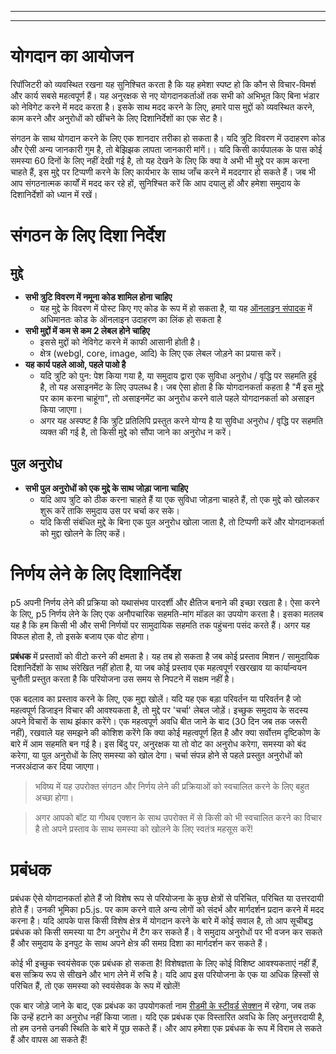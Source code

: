 
---

---
# योगदान का आयोजन

रिपॉजिटरी को व्यवस्थित रखना यह सुनिश्चित करता है कि यह हमेशा स्पष्ट हो कि कौन से विचार-विमर्श और कार्य सबसे महत्वपूर्ण हैं। यह अनुरक्षक से नए योगदानकर्ताओं तक सभी को अभिभूत किए बिना भंडार को नेविगेट करने में मदद करता है। इसके साथ मदद करने के लिए, हमारे पास मुद्दों को व्यवस्थित करने, काम करने और अनुरोधों को खींचने के लिए दिशानिर्देशों का एक सेट है।

संगठन के साथ योगदान करने के लिए एक शानदार तरीका हो सकता है। यदि त्रुटि विवरण में उदाहरण कोड और ऐसी अन्य जानकारी गुम है, तो बेझिझक लापता जानकारी मांगें।। यदि किसी कार्यपालक के पास कोई समस्या 60 दिनों के लिए नहीं देखी गई है, तो यह देखने के लिए कि क्या वे अभी भी मुद्दे पर काम करना चाहते हैं, इस मुद्दे पर टिप्पणी करने के लिए कार्यभार के साथ जाँच करने में मददगार हो सकते हैं। जब भी आप संगठनात्मक कार्यों में मदद कर रहे हों, सुनिश्चित करें कि आप दयालु हों और हमेशा समुदाय के दिशानिर्देशों को ध्यान में रखें।

# संगठन के लिए दिशा निर्देश

## मुद्दे
- **सभी त्रुटि विवरण में नमूना कोड शामिल होना चाहिए**
  - यह मुद्दे के विवरण में पोस्ट किए गए कोड के रूप में हो सकता है, या यह [ऑनलाइन संपादक](https://editor.p5js.org) में अधिमानतः कोड के ऑनलाइन उदाहरण का लिंक हो सकता है 
- **सभी मुद्दों में कम से कम 2 लेबल होने चाहिए**
  - इससे मुद्दों को नेविगेट करने में काफी आसानी होती है।
  - क्षेत्र (webgl, core, image, आदि) के लिए एक लेबल जोड़ने का प्रयास करें।
- **यह कार्य पहले आओ, पहले पाओ है**
  - यदि त्रुटि को पुन: पेश किया गया है, या समुदाय द्वारा एक सुविधा अनुरोध / वृद्धि पर सहमति हुई है, तो यह असाइनमेंट के लिए उपलब्ध है। जब ऐसा होता है कि योगदानकर्ता कहता है "मैं इस मुद्दे पर काम करना चाहूंगा", तो असाइनमेंट का अनुरोध करने वाले पहले योगदानकर्ता को असाइन किया जाएगा।
  - अगर यह अस्पष्ट है कि त्रुटि प्रतिलिपि प्रस्तुत करने योग्य है या सुविधा अनुरोध / वृद्धि पर सहमति व्यक्त की गई है, तो किसी मुद्दे को सौंपा जाने का अनुरोध न करें।

## पुल अनुरोध
- **सभी पुल अनुरोधों को एक मुद्दे के साथ जोड़ा जाना चाहिए**
  - यदि आप त्रुटि को ठीक करना चाहते हैं या एक सुविधा जोड़ना चाहते हैं, तो एक मुद्दे को खोलकर शुरू करें ताकि समुदाय उस पर चर्चा कर सके।
  - यदि किसी संबंधित मुद्दे के बिना एक पुल अनुरोध खोला जाता है, तो टिप्पणी करें और योगदानकर्ता को मुद्दा खोलने के लिए कहें।



# निर्णय लेने के लिए दिशानिर्देश

p5 अपनी निर्णय लेने की प्रक्रिया को यथासंभव पारदर्शी और क्षैतिज बनाने की इच्छा रखता है। ऐसा करने के लिए, p5 निर्णय लेने के लिए एक अनौपचारिक सहमति-मांग मॉडल का उपयोग करता है। इसका मतलब यह है कि हम किसी भी और सभी निर्णयों पर सामुदायिक सहमति तक पहुंचना पसंद करते हैं। अगर यह विफल होता है, तो इसके बजाय एक वोट होगा।

**प्रबंधक** में प्रस्तावों को वीटो करने की क्षमता है। यह तब हो सकता है जब कोई प्रस्ताव मिशन / सामुदायिक दिशानिर्देशों के साथ संरेखित नहीं होता है, या जब कोई प्रस्ताव एक महत्वपूर्ण रखरखाव या कार्यान्वयन चुनौती प्रस्तुत करता है कि परियोजना उस समय से निपटने में सक्षम नहीं है।

एक बदलाव का प्रस्ताव करने के लिए, एक मुद्दा खोलें। यदि यह एक बड़ा परिवर्तन या परिवर्तन है जो महत्वपूर्ण डिजाइन विचार की आवश्यकता है, तो मुद्दे पर 'चर्चा' लेबल जोड़ें। इच्छुक समुदाय के सदस्य अपने विचारों के साथ झंकार करेंगे। एक महत्वपूर्ण अवधि बीत जाने के बाद (30 दिन जब तक जरूरी नहीं), रखवाले यह समझने की कोशिश करेंगे कि क्या कोई महत्वपूर्ण हित है और क्या सर्वोत्तम दृष्टिकोण के बारे में आम सहमति बन गई है। इस बिंदु पर, अनुरक्षक या तो वोट का अनुरोध करेगा, समस्या को बंद करेगा, या पुल अनुरोधों के लिए समस्या को खोल देगा। चर्चा संपन्न होने से पहले प्रस्तुत अनुरोधों को नजरअंदाज कर दिया जाएगा।

> भविष्य में यह उपरोक्त संगठन और निर्णय लेने की प्रक्रियाओं को स्वचालित करने के लिए बहुत अच्छा होगा।

> अगर आपको बॉट या गीथब एक्शन के साथ उपरोक्त में से किसी को भी स्वचालित करने का विचार है तो अपने प्रस्ताव के साथ समस्या को खोलने के लिए स्वतंत्र महसूस करें!



# प्रबंधक

प्रबंधक ऐसे योगदानकर्ता होते हैं जो विशेष रूप से परियोजना के कुछ क्षेत्रों से परिचित, परिचित या उत्तरदायी होते हैं। उनकी भूमिका p5.js. पर काम करने वाले अन्य लोगों को संदर्भ और मार्गदर्शन प्रदान करने में मदद करना है। यदि आपके पास किसी विशेष क्षेत्र में योगदान करने के बारे में कोई सवाल है, तो आप सूचीबद्ध प्रबंधक को किसी समस्या या टैग अनुरोध में टैग कर सकते हैं। वे समुदाय अनुरोधों पर भी वजन कर सकते हैं और समुदाय के इनपुट के साथ अपने क्षेत्र की समग्र दिशा का मार्गदर्शन कर सकते हैं।

कोई भी इच्छुक स्वयंसेवक एक प्रबंधक हो सकता है! विशेषज्ञता के लिए कोई विशिष्ट आवश्यकताएं नहीं हैं, बस सक्रिय रूप से सीखने और भाग लेने में रुचि है। यदि आप इस परियोजना के एक या अधिक हिस्सों से परिचित हैं, तो एक समस्या को स्वयंसेवक के रूप में खोलें!

एक बार जोड़े जाने के बाद, एक प्रबंधक का उपयोगकर्ता नाम [रीडमी के स्टीवर्ड सेक्शन](https://github.com/processing/p5.js#stewards) में रहेगा, जब तक कि उन्हें हटाने का अनुरोध नहीं किया जाता। यदि एक प्रबंधक एक विस्तारित अवधि के लिए अनुत्तरदायी है, तो हम उनसे उनकी स्थिति के बारे में पूछ सकते हैं। और आप हमेशा एक प्रबंधक के रूप में विराम ले सकते हैं और वापस आ सकते हैं!
  